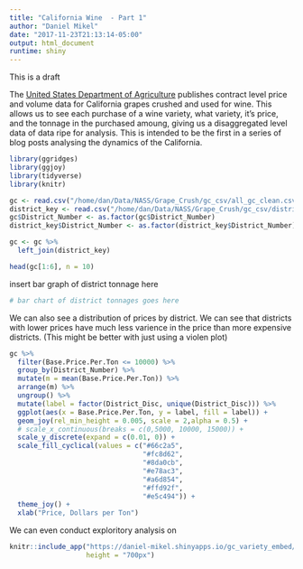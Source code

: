 ```yaml
---
title: "California Wine  - Part 1"
author: "Daniel Mikel"
date: "2017-11-23T21:13:14-05:00"
output: html_document
runtime: shiny
---
```


This is a draft

The [United States Department of Agriculture](https://www.nass.usda.gov/Statistics_by_State/California/Publications/Grape_Crush/Reports/) publishes contract level price and volume data for California grapes crushed and used for wine. This allows us to see each purchase of a wine variety, what variety, it's price, and the tonnage in the purchased amoung, giving us a disaggregated level data of data ripe for analysis. This is intended to be the first in a series of blog posts analysing the dynamics of the California.

```r
library(ggridges)
library(ggjoy)
library(tidyverse)
library(knitr)

gc <- read.csv("/home/dan/Data/NASS/Grape_Crush/gc_csv/all_gc_clean.csv")
district_key <- read.csv("/home/dan/Data/NASS/Grape_Crush/gc_csv/district_key.csv")
gc$District_Number <- as.factor(gc$District_Number)
district_key$District_Number <- as.factor(district_key$District_Number)

gc <- gc %>%
  left_join(district_key)

```

```r
head(gc[1:6], n = 10)
```

insert bar graph of district tonnage here

```r
# bar chart of district tonnages goes here
```

We can also see a distribution of prices by district. We can see that districts with lower prices have much less varience in the price than more expensive districts. (This might be better with just using a violen plot)

```r
gc %>%
  filter(Base.Price.Per.Ton <= 10000) %>%
  group_by(District_Number) %>%
  mutate(m = mean(Base.Price.Per.Ton)) %>%
  arrange(m) %>%
  ungroup() %>%
  mutate(label = factor(District_Disc, unique(District_Disc))) %>%
  ggplot(aes(x = Base.Price.Per.Ton, y = label, fill = label)) + 
  geom_joy(rel_min_height = 0.005, scale = 2,alpha = 0.5) +
  # scale_x_continuous(breaks = c(0,5000, 10000, 15000)) +
  scale_y_discrete(expand = c(0.01, 0)) +
  scale_fill_cyclical(values = c("#66c2a5",
                                 "#fc8d62",
                                 "#8da0cb",
                                 "#e78ac3",
                                 "#a6d854",
                                 "#ffd92f",
                                 "#e5c494")) +
  theme_joy() +
  xlab("Price, Dollars per Ton")
```

We can even conduct exploritory analysis on 



```r

knitr::include_app("https://daniel-mikel.shinyapps.io/gc_variety_embed/", 
                   height = "700px")

```